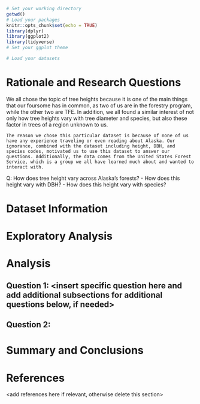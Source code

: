 \newpage
\tableofcontents 
\newpage
\listoftables 
\newpage
\listoffigures 
\newpage

```r
# Set your working directory
getwd()
# Load your packages
knitr::opts_chunk$set(echo = TRUE)
library(dplyr)
library(ggplot2)
library(tidyverse)
# Set your ggplot theme

# Load your datasets

```


# Rationale and Research Questions

  We all chose the topic of tree heights because it is one of the main things that our foursome has in common, as two of us are in the forestry program, while the other two are TFE. In addition, we all found a similar interest of not only how tree heights vary with tree diameter and species, but also these factor in trees of a region unknown to us. 


	The reason we chose this particular dataset is because of none of us have any experience traveling or even reading about Alaska. Our ignorance, combined with the dataset including height, DBH, and species codes, motivated us to use this dataset to answer our questions. Additionally, the data comes from the United States Forest Service, which is a group we all have learned much about and wanted to interact with. 

Q: How does tree height vary across Alaska’s forests?
-	How does this height vary with DBH?
-	How does this height vary with species?



\newpage

# Dataset Information



\newpage

# Exploratory Analysis 



\newpage

# Analysis



## Question 1: <insert specific question here and add additional subsections for additional questions below, if needed>

## Question 2: 




\newpage

# Summary and Conclusions


\newpage

# References
<add references here if relevant, otherwise delete this section> 
